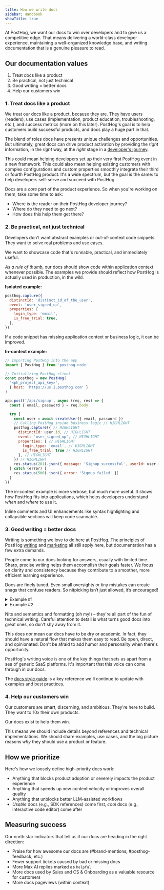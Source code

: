 ```yaml
---
title: How we write docs
sidebar: Handbook
showTitle: true
---
```


At PostHog, we want our docs to win over developers and to give us a competitive edge. That means delivering a world-class developer experience, maintaining a well-organized knowledge base, and writing documentation that is a genuine pleasure to read.

## Our documentation values 

1. Treat docs like a product
2. Be practical, not just technical
3. Good writing = better docs
4. Help our customers win

### 1. Treat docs like a product

We treat our docs like a product, because they are. They have users (readers), use cases (implementation, product education, troubleshooting, etc.), and success metrics (more on this later). PostHog's goal is to help customers build successful products, and docs play a huge part in that.

The blend of roles docs have presents unique challenges and opportunities. But ultimately, great docs can drive product activation by providing the *right* information, in the *right* way, at the *right* stage in a [developer's journey](https://res.cloudinary.com/dmukukwp6/image/upload/dev_journey_9ed427d2c5.webp). 

This could mean helping developers set up their very first PostHog event in a new framework. This could also mean helping existing customers with complex configurations and custom properties smoothly integrate their third or fourth PostHog product. It's a wide spectrum, but the goal is the same: to help developers self-serve and succeed with PostHog.

Docs are a *core* part of the product experience. So when you're working on them, take some time to ask:
- Where is the reader on their PostHog developer journey? 
- Where do they need to go next? 
- How does this help them get there?

### 2. Be practical, not just technical

Developers don't want abstract examples or out-of-context code snippets. They want to solve real problems and use cases.

We want to showcase code that's runnable, practical, and immediately useful.

*As a rule of thumb*, our docs should show code within application context whenever possible. The examples we provide should reflect how PostHog is actually used in production, in the wild. 

**Isolated example:**
```js
posthog.capture({
  distinctId: 'distinct_id_of_the_user',
  event: 'user_signed_up',
  properties: {
    login_type: 'email',
    is_free_trial: true,
  },
})
```

If a code snippet has missing application context or business logic, it can be improved.

**In-context example:**
```js focusOnLines=12-24
// Importing PostHog into the app
import { PostHog } from 'posthog-node'

// Initializing PostHog client
const posthog = new PostHog(
  '<ph_project_api_key>',
  { host: 'https://us.i.posthog.com' }
)

app.post('/api/signup', async (req, res) => {
  const { email, password } = req.body

  try {
    const user = await createUser({ email, password })
    // Calling PostHog inside business logic // HIGHLIGHT
    posthog.capture({ // HIGHLIGHT
      distinctId: user.id, // HIGHLIGHT
      event: 'user_signed_up', // HIGHLIGHT
      properties: { // HIGHLIGHT
        login_type: 'email', // HIGHLIGHT
        is_free_trial: true // HIGHLIGHT
      }, // HIGHLIGHT
    }) // HIGHLIGHT
    res.status(201).json({ message: 'Signup successful', userId: user.id})
  } catch (error) {
    res.status(500).json({ error: 'Signup failed' })
  }
})
```

The in-context example is more verbose, but much more useful. It shows how PostHog fits into applications, which helps developers understand *when* and *where* to use it. 

<CalloutBox icon="IconInfo" title="Scannable code" type="fyi">

Inline comments and UI enhancements like syntax highlighting and collapsible sections will keep code scannable.

</CalloutBox>

### 3. Good writing = better docs

Writing is something we love to do here at PostHog. The principles of PostHog [writing](/handbook/content/writing-for-posthog) and [marketing](/handbook/growth/marketing#marketing-values) all still apply here, but documentation has a few extra demands.

People come to our docs looking for answers, usually with limited time. Sharp, precise writing helps them accomplish their goals faster. We focus on clarity and consistency because they contribute to a smoother, more efficient learning experience. 

Docs are finely tuned. Even small oversights or tiny mistakes can create snags that confuse readers. So nitpicking isn’t just allowed, it’s encouraged!

<details>
<summary>Example #1</summary>

~~Just~~ Click the button to create a new insight.
</details>

<details>
<summary>Example #2</summary>

Under ~~**User** in your **Settings**~~ **Settings** > **User**, click the button.
</details>

Nits and semantics and formatting (oh my!) – they're all part of the fun of technical writing. Careful attention to detail is what turns good docs into great ones, so don't shy away from it.

This does *not* mean our docs have to be dry or academic. In fact, they should have a natural flow that makes them easy to read. Be open, direct, and opinionated. Don't be afraid to add humor and personality when there's opportunity.

PostHog's writing voice is one of the key things that sets us apart from a sea of generic SaaS platforms. It's important that this voice can come through in our docs.

The [docs style guide](/handbook/content/docs-style-guide) is a key reference we'll continue to update with examples and best practices.

### 4. Help our customers win 

Our customers are smart, discerning, and ambitious. They're here to build. They want to 10x their own products. 

Our docs exist to help them win.

This means we should include details beyond references and technical implementations. We should share examples, use cases, and the big picture reasons *why* they should use a product or feature. 

## How we prioritize

Here's how we loosely define high-priority docs work:
- Anything that blocks product adoption or severely impacts the product experience  
- Anything that speeds up new content velocity or improves overall quality
- Anything that unblocks better LLM-assisted workflows
- *Usable* docs (e.g., SDK references) come first, *cool* docs (e.g., interactive code editor) come after

## Measuring success

Our north star indicators that tell us if our docs are heading in the right direction:

- Praise for how awesome our docs are (#brand-mentions, #posthog-feedback, etc.)
- Fewer support tickets caused by bad or missing docs
- More Max AI replies marked as `helpful`
- More docs used by Sales and CS & Onboarding as a valuable resource for customers
- More docs pageviews (within context)